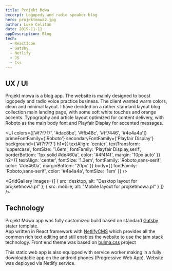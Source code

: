 ```yaml
---
title: Projekt Mowa
excerpt: Logopedy and radio speaker blog
hero: projektmowa2.jpg
author: Luke Celitan
date: 2019-11-11 
appDescription: Blog
tech:
  - ReactIcon
  - Gatsby
  - Netlify
  - JS
  - Css
---
```



## UX / UI 

Projekt mowa is a blog app. The website is mainly designed to boost logopedy and radio voice practice business. 
The client wanted warm colors, clean and minimal layout. I have decided on a rather standard layout blog collection main landing page, 
with some soft white touches and orange accents. Typography and article layout optimized for content delivery, with Roboto as the main body font and Playfair Display for accented messages.

<UI colors={['#f7f7f7', '#dac8be', '#ffb48c', '#ff7446', '#4e4a4a']} 
    primeFontFamily={'Roboto'} 
    secondaryFontFamily={'Playfair Display'} 
    background={'#f7f7f7'} 
    h1={{
        textAlign: 'center',
        textTransform: 'uppercase',
        fontSize: '1.6em',
        fontFamily: 'Playfair Display,serif',
        borderBottom: '1px solid #de460a',
        color: '#4f4f4f',
        margin: '10px auto'
        }} 
    h2={{
      textAlign: 'center',
      fontSize: '1.3em',
      fontFamily: 'Roboto,sans-serif',
      color: '#de460a',
      marginBottom: '20px'
    }}
    body={{
      fontFamily: 'Roboto,sans-serif',
      color: '#4a4a4a',
      fontSize: '1em'
    }}
        />

<GridGallery images={[
  {
    src: desktop,
    alt: "Desktop layout for projketmowa.pl"
  },
  {
    src: mobile,
    alt: "Mobile layout for projketmowa.pl"
  }
]} />

## Technology

Projekt Mowa app was fully customized build based on standard [Gatsby](https://www.gatsbyjs.org/) stater template.   
App written in React framework with [NetlifyCMS](https://www.netlifycms.org/) which provides all the common rich text editing and still enables the website to use the 
jam stack technology. Front end theme was based on [bulma.css](https://bulma.io/) project

This static web app is also equipped with service worker making in a fully downloadable app on the 
android phones (Progressive Web App). Website was deployed via Netlify service. 





